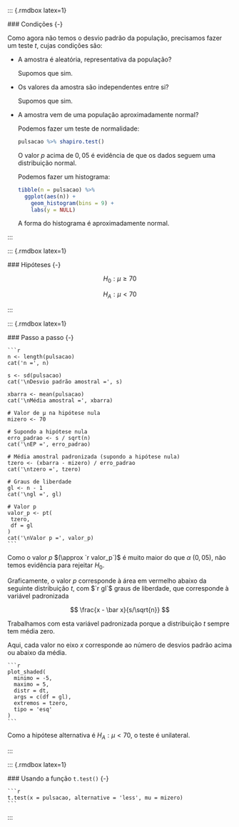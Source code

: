 
   ::: {.rmdbox latex=1}
   
   ### Condições {-}
   
   Como agora não temos o desvio padrão da população, precisamos fazer um [teste $t$]{.hl}, cujas condições são:
   
   * A amostra é aleatória, representativa da população?
   
     Supomos que sim.
     
   * Os valores da amostra são independentes entre si?
   
     Supomos que sim.
     
   * A amostra vem de uma população aproximadamente normal?
   
     Podemos fazer um teste de normalidade:
   
      ```r
      pulsacao %>% shapiro.test()
      ```
      
     O valor $p$ acima de $0{,}05$ é evidência de que os dados seguem uma distribuição normal.
     
     Podemos fazer um histograma:
     
      ```r
      tibble(n = pulsacao) %>% 
        ggplot(aes(n)) +
          geom_histogram(bins = 9) +
          labs(y = NULL)
      ```
      
     A forma do histograma é aproximadamente normal.
     
   :::

   ::: {.rmdbox latex=1}
   
   ### Hipóteses {-}
   
   $$
   H_0 : \mu \geq 70
   $$
   
   $$
   H_A : \mu < 70
   $$
   
   :::

   ::: {.rmdbox latex=1}
 
   ### Passo a passo {-}
   
    ```r
    n <- length(pulsacao)
    cat('n =', n)
    
    s <- sd(pulsacao)
    cat('\nDesvio padrão amostral =', s)
    
    xbarra <- mean(pulsacao)
    cat('\nMédia amostral =', xbarra)
    
    # Valor de μ na hipótese nula
    mizero <- 70
    
    # Supondo a hipótese nula 
    erro_padrao <- s / sqrt(n)
    cat('\nEP =', erro_padrao)
    
    # Média amostral padronizada (supondo a hipótese nula)
    tzero <- (xbarra - mizero) / erro_padrao
    cat('\ntzero =', tzero)
    
    # Graus de liberdade
    gl <- n - 1
    cat('\ngl =', gl)
    
    # Valor p
    valor_p <- pt(
     tzero, 
     df = gl
    )
    cat('\nValor p =', valor_p)
    ```
   
   Como o valor $p$ $(\approx `r valor_p`)$ é muito maior do que $\alpha$ ($0{,}05$), [não temos evidência para rejeitar $H_0$]{.hl}.
   
   Graficamente, o valor $p$ corresponde à área em vermelho abaixo da seguinte distribuição $t$, com $`r gl`$ graus de liberdade, que corresponde à variável padronizada
   
   $$
   \frac{x - \bar x}{s/\sqrt{n}}
   $$
   
   Trabalhamos com esta variável padronizada porque [a distribuição $t$ sempre tem média zero.]{.hl}
   
   Aqui, cada valor no eixo $x$ corresponde ao número de desvios padrão acima ou abaixo da média. 
   
    ```r
    plot_shaded(
      minimo = -5,
      maximo = 5,
      distr = dt,
      args = c(df = gl),
      extremos = tzero,
      tipo = 'esq'
    )
    ```
   
   Como a hipótese alternativa é $H_A : \mu < 70$, o teste é unilateral.
   
   :::
   
   ::: {.rmdbox latex=1}
   
   ### Usando a função `t.test()` {-}
   
    ```r
    t.test(x = pulsacao, alternative = 'less', mu = mizero)
    ```
   
   :::
 
